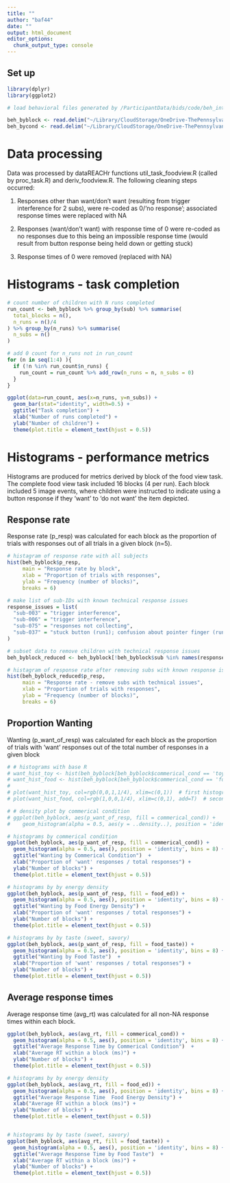 ```yaml
---
title: ""
author: "baf44"
date: ""
output: html_document
editor_options: 
  chunk_output_type: console
---
```


## Set up

```r
library(dplyr)
library(ggplot2)
```

```r

# load behavioral files generated by /ParticipantData/bids/code/beh_into_bids.R (run locally)

beh_byblock <- read.delim("~/Library/CloudStorage/OneDrive-ThePennsylvaniaStateUniversity/b-childfoodlab_Shared/Active_Studies/MarketingResilienceRO1_8242020/ParticipantData/bids/derivatives/beh_summary_databases/foodview_long_by_block.tsv", na.strings = "n/a")
beh_bycond <- read.delim("~/Library/CloudStorage/OneDrive-ThePennsylvaniaStateUniversity/b-childfoodlab_Shared/Active_Studies/MarketingResilienceRO1_8242020/ParticipantData/bids/derivatives/beh_summary_databases/foodview_long_by_cond.tsv", na.strings = "n/a")
```

# Data processing

Data was processed by dataREACHr functions util_task_foodview.R (called by proc_task.R) and deriv_foodview.R. The following cleaning steps occurred:

1.  Responses other than want/don't want (resulting from trigger interference for 2 subs), were re-coded as 0/'no response'; associated response times were replaced with NA

2.  Responses (want/don't want) with response time of 0 were re-coded as no responses due to this being an impossible response time (would result from button response being held down or getting stuck)

3.  Response times of 0 were removed (replaced with NA)

# Histograms - task completion
```r

# count number of children with N runs completed
run_count <- beh_byblock %>% group_by(sub) %>% summarise(
  total_blocks = n(),
  n_runs = n()/4
) %>% group_by(n_runs) %>% summarise(
  n_subs = n()
)

# add 0 count for n_runs not in run_count
for (n in seq(1:4) ){
  if (!n %in% run_count$n_runs) {
    run_count = run_count %>% add_row(n_runs = n, n_subs = 0)
  }
}

ggplot(data=run_count, aes(x=n_runs, y=n_subs)) +
  geom_bar(stat="identity", width=0.5) +   
  ggtitle("Task completion") +
  xlab("Number of runs completed") +
  ylab("Number of children") +
  theme(plot.title = element_text(hjust = 0.5))


```

# Histograms - performance metrics

Histograms are produced for metrics derived by block of the food view task. The complete food view task included 16 blocks (4 per run). Each block included 5 image events, where children were instructed to indicate using a button response if they 'want' to 'do not want' the item depicted.

## Response rate

Response rate (p_resp) was calculated for each block as the proportion of trials with responses out of all trials in a given block (n=5).
```r

# histagram of response rate with all subjects
hist(beh_byblock$p_resp, 
     main = "Response rate by block", 
     xlab = "Proportion of trials with responses",
     ylab = "Frequency (number of blocks)",
     breaks = 6)

# make list of sub-IDs with known technical response issues
response_issues = list(
  "sub-003" = "trigger interference",
  "sub-006" = "trigger interference",
  "sub-075" = "responses not collecting",
  "sub-037" = "stuck button (run1); confusion about pointer finger (runs 2-3)"
)

# subset data to remove children with technical response issues
beh_byblock_reduced <- beh_byblock[!beh_byblock$sub %in% names(response_issues),]

# histagram of response rate after removing subs with known response issues
hist(beh_byblock_reduced$p_resp, 
     main = "Response rate - remove subs with technical issues", 
     xlab = "Proportion of trials with responses",
     ylab = "Frequency (number of blocks)",
     breaks = 6)

```

## Proportion Wanting

Wanting (p_want_of_resp) was calculated for each block as the proportion of trials with 'want' responses out of the total number of responses in a given block

```r

# # histograms with base R
# want_hist_toy <- hist(beh_byblock[beh_byblock$commerical_cond == 'toy',]$p_want_of_resp)
# want_hist_food <- hist(beh_byblock[beh_byblock$commerical_cond == 'food',]$p_want_of_resp)
# 
# plot(want_hist_toy, col=rgb(0,0,1,1/4), xlim=c(0,1))  # first histogram
# plot(want_hist_food, col=rgb(1,0,0,1/4), xlim=c(0,1), add=T)  # second

# # density plot by commerical condition
# ggplot(beh_byblock, aes(p_want_of_resp, fill = commerical_cond)) + 
#    geom_histogram(alpha = 0.5, aes(y = ..density..), position = 'identity', bins = 10)  + geom_density(alpha = 0.2)

# histograms by commerical condition
ggplot(beh_byblock, aes(p_want_of_resp, fill = commerical_cond)) + 
  geom_histogram(alpha = 0.5, aes(), position = 'identity', bins = 8) + scale_fill_manual(values=c("#F8766D", "#00A9FF")) + 
  ggtitle("Wanting by Commerical Condition")  +
  xlab("Proportion of 'want' responses / total responses") +
  ylab("Number of blocks") +
  theme(plot.title = element_text(hjust = 0.5))

# histograms by by energy density
ggplot(beh_byblock, aes(p_want_of_resp, fill = food_ed)) + 
  geom_histogram(alpha = 0.5, aes(), position = 'identity', bins = 8) + scale_fill_manual(values=c("#C77CFF", "#00BA38")) + 
  ggtitle("Wanting by Food Energy Density") +
  xlab("Proportion of 'want' responses / total responses") +
  ylab("Number of blocks") +
  theme(plot.title = element_text(hjust = 0.5))

# histograms by by taste (sweet, savory)
ggplot(beh_byblock, aes(p_want_of_resp, fill = food_taste)) + 
  geom_histogram(alpha = 0.5, aes(), position = 'identity', bins = 8) + scale_fill_manual(values=c("#E68613", "#00BFC4")) + 
  ggtitle("Wanting by Food Taste")  +
  xlab("Proportion of 'want' responses / total responses") +
  ylab("Number of blocks") +
  theme(plot.title = element_text(hjust = 0.5))
```

## Average response times

Average response time (avg_rt) was calculated for all non-NA response times within each block.

```r
ggplot(beh_byblock, aes(avg_rt, fill = commerical_cond)) + 
  geom_histogram(alpha = 0.5, aes(), position = 'identity', bins = 8) + scale_fill_manual(values=c("#F8766D", "#00A9FF")) + 
  ggtitle("Average Response Time by Commerical Condition")  +
  xlab("Average RT within a block (ms)") +
  ylab("Number of blocks") +
  theme(plot.title = element_text(hjust = 0.5))

# histograms by by energy density
ggplot(beh_byblock, aes(avg_rt, fill = food_ed)) + 
  geom_histogram(alpha = 0.5, aes(), position = 'identity', bins = 8) + scale_fill_manual(values=c("#C77CFF", "#00BA38")) + 
  ggtitle("Average Response Time  Food Energy Density") +
  xlab("Average RT within a block (ms)") +
  ylab("Number of blocks") +
  theme(plot.title = element_text(hjust = 0.5))


# histograms by by taste (sweet, savory)
ggplot(beh_byblock, aes(avg_rt, fill = food_taste)) + 
  geom_histogram(alpha = 0.5, aes(), position = 'identity', bins = 8) + scale_fill_manual(values=c("#E68613", "#00BFC4")) + 
  ggtitle("Average Response Time by Food Taste")  +
  xlab("Average RT within a block (ms)") +
  ylab("Number of blocks") +
  theme(plot.title = element_text(hjust = 0.5))


```
